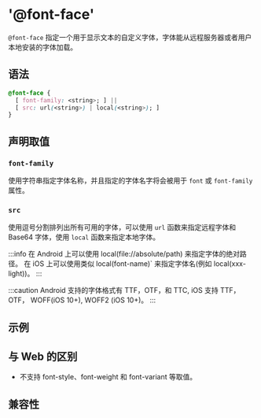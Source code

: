 # '@font-face'

`@font-face` 指定一个用于显示文本的自定义字体，字体能从远程服务器或者用户本地安装的字体加载。

## 语法

```css
@font-face {
  [ font-family: <string>; ] ||
  [ src: url(<string>) | local(<string>); ]
}
```

## 声明取值

### `font-family`

使用字符串指定字体名称，并且指定的字体名字将会被用于 `font` 或 `font-family` 属性。

### `src`

使用逗号分割排列出所有可用的字体，可以使用 `url` 函数来指定远程字体和 Base64 字体，使用 `local` 函数来指定本地字体。

:::info
在 Android 上可以使用 local(file://absolute/path) 来指定字体的绝对路径。
在 iOS 上可以使用类似 local(font-name)` 来指定字体名(例如 local(xxx-light))。
:::

:::caution
Android 支持的字体格式有 TTF，OTF，和 TTC, iOS 支持 TTF，OTF， WOFF(iOS 10+), WOFF2 (iOS 10+)。
:::

## 示例


<Go
  img="https://lf-lynx.tiktok-cdns.com/obj/lynx-artifacts-oss-sg/lynx-website/assets/doc/font-style-bold-normal.png"
  example="text"
  defaultFile="src/font_face/index.tsx"
  defaultEntryFile="dist/font_face.lynx.bundle"
  entry="src/font_face"
/>

## 与 Web 的区别

- 不支持 font-style、font-weight 和 font-variant 等取值。

## 兼容性


<LegacyCompatTable metadata="css/at-rule/font-face" />
